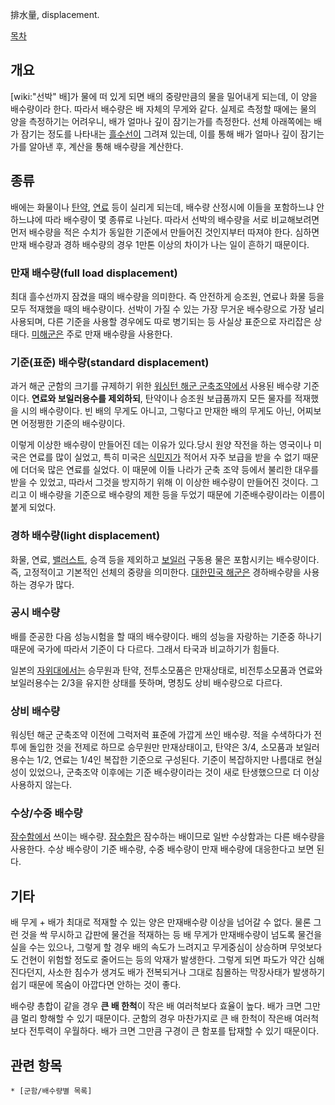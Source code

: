 排水量, displacement.

[[목차]]
== 개요 ==
[wiki:"선박" 배]가 물에 떠 있게 되면 배의 중량만큼의 물을 밀어내게 되는데, 이 양을 배수량이라 한다. 따라서 배수량은 배 자체의 무게와 같다. 실제로 측정할 때에는 물의 양을 측정하기는 어려우니, 배가 얼마나 깊이 잠기는가를 측정한다. 선체 아래쪽에는 배가 잠기는 정도를 나타내는 [[흘수선]]이 그려져 있는데, 이를 통해 배가 얼마나 깊이 잠기는 가를 알아낸 후, 계산을 통해 배수량을 계산한다.

== 종류 ==
배에는 화물이나 [[탄약]], [[연료]] 등이 실리게 되는데, 배수량 산정시에 이들을 포함하느냐 안 하느냐에 따라 배수량이 몇 종류로 나뉜다. 따라서 선박의 배수량을 서로 비교해보려면 먼저 배수량을 적은 수치가 동일한 기준에서 만들어진 것인지부터 따져야 한다. 심하면 만재 배수량과 경하 배수량의 경우 1만톤 이상의 차이가 나는 일이 흔하기 때문이다.

=== 만재 배수량(full load displacement) ===
최대 흘수선까지 잠겼을 때의 배수량을 의미한다. 즉 안전하게 승조원, 연료나 화물 등을  모두 적재했을 때의 배수량이다. 선박이 가질 수 있는 가장 무거운 배수량으로 가장 널리 사용되며, 다른 기준을 사용할 경우에도 따로 병기되는 등 사실상 표준으로 자리잡은 상태다. [[미해군]]은 주로 만재 배수량을 사용한다.

=== 기준(표준) 배수량(standard displacement) ===
과거 해군 군함의 크기를 규제하기 위한 [[워싱턴 해군 군축조약]]에서 사용된 배수량 기준이다. '''연료와 보일러용수를 제외하되''', 탄약이나 승조원 보급품까지 모든 물자를 적재했을 시의 배수량이다. 빈 배의 무게도 아니고, 그렇다고 만재한 배의 무게도 아닌, 어찌보면 어정쩡한 기준의 배수량이다.

이렇게 이상한 배수량이 만들어진 데는 이유가 있다.당시 원양 작전을 하는 영국이나 미국은 연료를 많이 실었고, 특히 미국은 [[식민지]]가 적어서 자주 보급을 받을 수 없기 때문에 더더욱 많은 연료를 실었다. 이 때문에 이들 나라가 군축 조약 등에서 불리한 대우를 받을 수 있었고, 따라서 그것을 방지하기 위해 이 이상한 배수량이 만들어진 것이다. 그리고 이 배수량을 기준으로 배수량의 제한 등을 두었기 때문에 기준배수량이라는 이름이 붙게 되었다.

=== 경하 배수량(light displacement) ===
화물, 연료, [[밸러스트]], 승객 등을 제외하고 [[보일러]] 구동용 물은 포함시키는 배수량이다. 즉, 고정적이고 기본적인 선체의 중량을 의미한다. [[대한민국 해군]]은 경하배수량을 사용하는 경우가 많다.

=== 공시 배수량 ===
배를 준공한 다음 성능시험을 할 때의 배수량이다. 배의 성능을 자랑하는 기준중 하나기 때문에 국가에 따라서 기준이 다 다르다. 그래서 타국과 비교하기가 힘들다.

일본의 [[자위대]]에서는 승무원과 탄약, 전투소모품은 만재상태로, 비전투소모품과 연료와 보일러용수는 2/3을 유지한 상태를 뜻하며, 명칭도 상비 배수량으로 다르다.

=== 상비 배수량 ===
워싱턴 해군 군축조약 이전에 그럭저럭 표준에 가깝게 쓰인 배수량. 적을 수색하다가 전투에 돌입한 것을 전제로 하므로 승무원만 만재상태이고, 탄약은 3/4, 소모품과 보일러용수는 1/2, 연료는 1/4인 복잡한 기준으로 구성된다. 기준이 복잡하지만 나름대로 현실성이 있었으나, 군축조약 이후에는 기준 배수량이라는 것이 새로 탄생했으므로 더 이상 사용하지 않는다.

=== 수상/수중 배수량 ===
[[잠수함]]에서 쓰이는 배수량. [[잠수함]]은 잠수하는 배이므로 일반 수상함과는 다른 배수량을 사용한다. 수상 배수량이 기준 배수량, 수중 배수량이 만재 배수량에 대응한다고 보면 된다.

== 기타 ==
배 무게 + 배가 최대로 적재할 수 있는 양은 만재배수량 이상을 넘어갈 수 없다. 물론 그런 것을 싹 무시하고 갑판에 물건을 적재하는 등 배 무게가 만재배수량이 넘도록 물건을 실을 수는 있으나, 그렇게 할 경우 배의 속도가 느려지고 무게중심이 상승하며 무엇보다도 건현이 위험할 정도로 줄어드는 등의 악재가 발생한다. 그렇게 되면 파도가 약간 심해진다던지, 사소한 침수가 생겨도 배가 전복되거나 그대로 침몰하는 막장사태가 발생하기 쉽기 때문에 목숨이 아깝다면 안하는 것이 좋다.

배수량 총합이 같을 경우 '''큰 배 한척'''이 작은 배 여러척보다 효율이 높다. 배가 크면 그만큼 멀리 항해할 수 있기 때문이다. 군함의 경우 마찬가지로 큰 배 한척이 작은배 여러척보다 전투력이 우월하다. 배가 크면 그만큼 구경이 큰 함포를 탑재할 수 있기 때문이다. 

== 관련 항목 ==
 * [군함/배수량별 목록]
